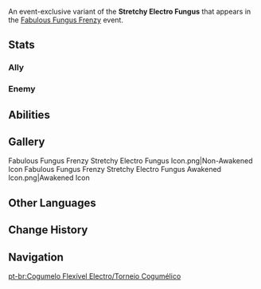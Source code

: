 {{CustomTabs
|tab1 = Overview
|tab2 = Fabulous Fungus Frenzy
|tab3 = Fungus Mechanicus
|tab4 = Lil' Fungi's Fun-Tastic Fiesta
}}
{{Enemy Infobox
|name     = Stretchy Electro Fungus
|image    = Enemy Stretchy Electro Fungus.png
|dmgtype  = Electro
|weakpoint = no
|type     = Event Enemies
}}
An event-exclusive variant of the '''Stretchy Electro Fungus''' that appears in the [[Fabulous Fungus Frenzy]] event.

==Stats==
===Ally===
{{Enemy Stats
|hide_notes = 1

|electro_res = 20%
|dendro_res = 20%

|hp_ratio  = 2
|hp_type   = 2
|atk_ratio = 4.32
|atk_type  = 2
}}

===Enemy===
{{Enemy Stats
|hide_notes = 1

|electro_res = 20%
|dendro_res = 20%

|hp_ratio  = 1.6
|hp_type   = 2
|atk_ratio = 3.456
|atk_type  = 2
}}

==Abilities==
{{Enemy Attacks
|enemy       = Stretchy Electro Fungus

|name_1      = Skill: Resonator
|desc_1      = Inspires other Fungi friends and increases the [[ATK]] of all Fungi on the team by '''40%''' for '''10''' seconds.<br>''With this skill's amazing effects, Paimon thinks it's "probably the crackling thunder that jolts other Fungi into action!"''
|file_1      = Stretchy Electro Fungus Resonator

|name_2      = Flashing Bolt
|desc_2      = Unleashes a blast of lightning that deals '''142% ATK''' as {{Color|Electro DMG}} to its target.

|name_3      = Lightning Sphere
|desc_3      = Unleashes a ball-shaped charge that deals '''61% ATK''' as {{Color|Electro DMG}}.
}}

==Gallery==
<gallery>
Fabulous Fungus Frenzy Stretchy Electro Fungus Icon.png|Non-Awakened Icon
Fabulous Fungus Frenzy Stretchy Electro Fungus Awakened Icon.png|Awakened Icon
</gallery>

==Other Languages==
{{Other Languages|Stretchy Electro Fungus}}

==Change History==
{{Change History|3.2}}

==Navigation==
{{Enemy Navbox|Common}}

[[pt-br:Cogumelo Flexível Electro/Torneio Cogumélico]]